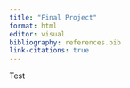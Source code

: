 ```yaml
---
title: "Final Project"
format: html
editor: visual
bibliography: references.bib
link-citations: true
---
```


Test
